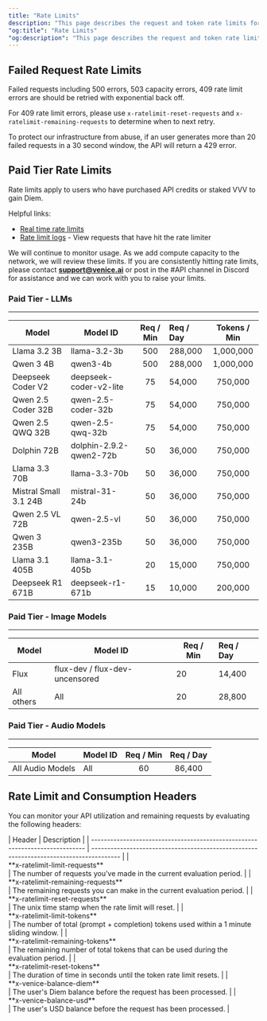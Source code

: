 ```yaml
---
title: "Rate Limits"
description: "This page describes the request and token rate limits for the Venice API."
"og:title": "Rate Limits"
"og:description": "This page describes the request and token rate limits for the Venice API."
---
```


## Failed Request Rate Limits

Failed requests including 500 errors, 503 capacity errors, 409 rate limit errors are should be retried with exponential back off.

For 409 rate limit errors, please use `x-ratelimit-reset-requests` and `x-ratelimit-remaining-requests` to determine when to next retry.

To protect our infrastructure from abuse, if an user generates more than 20 failed requests in a 30 second window, the API will return a 429 error. 

## Paid Tier Rate Limits

Rate limits apply to users who have purchased API credits or staked VVV to gain Diem.

Helpful links:
- [Real time rate limits](https://docs.venice.ai/api-reference/endpoint/api_keys/rate_limits?playground=open)
- [Rate limit logs](https://docs.venice.ai/api-reference/endpoint/api_keys/rate_limit_logs?playground=open) - View requests that have hit the rate limiter

<Note>We will continue to monitor usage. As we add compute capacity to the network, we will review these limits. If you are consistently hitting rate limits, please contact [**support@venice.ai**](mailto:support@venice.ai) or post in the #API channel in Discord for assistance and we can work with you to raise your limits.</Note>

### Paid Tier - LLMs
------------------------------------------------------------------------------------------
| Model                                    | Model ID                | Req / Min | Req / Day | Tokens / Min |
| ---------------------------------------  | ----------------------- | :-------: | :-------- | :----------: |
| Llama 3.2 3B                             | llama-3.2-3b            | 500       | 288,000   | 1,000,000    |
| Qwen 3 4B                                | qwen3-4b                | 500       | 288,000   | 1,000,000    |
| Deepseek Coder V2                        | deepseek-coder-v2-lite  | 75        | 54,000    | 750,000      |
| Qwen 2.5 Coder 32B                       | qwen-2.5-coder-32b      | 75        | 54,000    | 750,000      |
| Qwen 2.5 QWQ 32B                         | qwen-2.5-qwq-32b        | 75        | 54,000    | 750,000      |
| Dolphin 72B                              | dolphin-2.9.2-qwen2-72b | 50        | 36,000    | 750,000      |
| Llama 3.3 70B                            | llama-3.3-70b           | 50        | 36,000    | 750,000      |
| Mistral Small 3.1 24B                    | mistral-31-24b          | 50        | 36,000    | 750,000      |
| Qwen 2.5 VL 72B                          | qwen-2.5-vl             | 50        | 36,000    | 750,000      |
| Qwen 3 235B                              | qwen3-235b              | 50        | 36,000    | 750,000      |
| Llama 3.1 405B                           | llama-3.1-405b          | 20        | 15,000    | 750,000      |
| Deepseek R1 671B                         | deepseek-r1-671b        | 15        | 10,000    | 200,000      |

### Paid Tier - Image Models
--------------------------------------------------------------------------------
| Model              | Model ID                        | Req / Min | Req / Day |
| ------------------ | ------------------------------- | --------- | :-------- |
| Flux               | flux-dev / flux-dev-uncensored  | 20        | 14,400    |
| All others         | All                             | 20        | 28,800    |


### Paid Tier - Audio Models
--------------------------------------------------------------------------------
| Model              | Model ID                        | Req / Min | Req / Day |
| ------------------ | ------------------------------- | :-------: | :-------: |
| All Audio Models   | All                             | 60        | 86,400    | 


## Rate Limit and Consumption Headers

You can monitor your API utilization and remaining requests by evaluating the following headers:

<div style={{ overflowX: 'auto' }}>
  | Header                                                                       | Description                                                                             |
  | ---------------------------------------------------------------------------- | --------------------------------------------------------------------------------------- |
  | <div style={{whiteSpace: 'nowrap'}}>**x-ratelimit-limit-requests**</div>     | The number of requests you've made in the current evaluation period.                    |
  | <div style={{whiteSpace: 'nowrap'}}>**x-ratelimit-remaining-requests**</div> | The remaining requests you can make in the current evaluation period.                   |
  | <div style={{whiteSpace: 'nowrap'}}>**x-ratelimit-reset-requests**</div>     | The unix time stamp when the rate limit will reset.                                     |
  | <div style={{whiteSpace: 'nowrap'}}>**x-ratelimit-limit-tokens**</div>       | The number of total (prompt + completion) tokens used within a 1 minute sliding window. |
  | <div style={{whiteSpace: 'nowrap'}}>**x-ratelimit-remaining-tokens**</div>   | The remaining number of total tokens that can be used during the evaluation period.     |
  | <div style={{whiteSpace: 'nowrap'}}>**x-ratelimit-reset-tokens**</div>       | The duration of time in seconds until the token rate limit resets.                      |
  | <div style={{whiteSpace: 'nowrap'}}>**x-venice-balance-diem**</div>          | The user's Diem balance before the request has been processed.                          |
  | <div style={{whiteSpace: 'nowrap'}}>**x-venice-balance-usd**</div>           | The user's USD balance before the request has been processed.                           |
</div>
